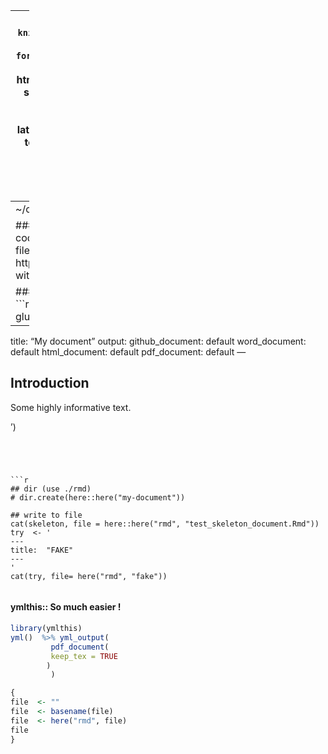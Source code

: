 
---
title: "`r knitr::current_input()`"
date: "`r paste('last updated', 
    format(lubridate::now(), ' %d %B %Y'))`"
output:   
  html_document:  
        code_folding: show
        toc: true 
        toc_depth: 4
        toc_float: true
        mathjax: default
  pdf_document:   
    latex_engine: xelatex  
    toc: true
    toc_depth:  4   
fontsize: 11pt   
geometry: margin=0.4in,top=0.25in   
TAGS:  skeleton, yaml, ymlthis::
---
~/code/MASTER_INDEX.md


####  Create .Rmd skeleton in code; modify yaml; save the file.
  * REF:  https://github.com/tgerke/rmd-with-ci#how-this-was-set-up
```r
knitr::opts_chunk$set(echo = TRUE,
                      comment = "      ##",
                      error = TRUE,
                      collapse = T   ) # T easier to read
library(glue)
library(rmarkdown)
```


#### Method:   One long string.
```r
## need glue?
skeleton <- glue::glue('
---
title: "My document"
output: 
  github_document: default
  word_document: default
  html_document: default
  pdf_document: default
---

Introduction
---

Some highly informative text.

')
```




```r

## dir (use ./rmd)
# dir.create(here::here("my-document"))

## write to file
cat(skeleton, file = here::here("rmd", "test_skeleton_document.Rmd"))
try  <- '
---
title:  "FAKE"
---
'
cat(try, file= here("rmd", "fake"))


```


#### ymlthis::  So much easier !
```r
library(ymlthis)
yml()  %>% yml_output(
         pdf_document(
         keep_tex = TRUE
        )
         )

```


```r

{
file  <- "" 
file  <- basename(file)
file  <- here("rmd", file)
file
}
```
